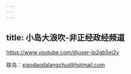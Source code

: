 ```yaml
---
---
---
```

title: 小岛大浪吹-非正经政经频道
---

https://www.youtube.com/@user-lp2gb5ei2v

联岛：xiaodaodalangchui@hotmail.com